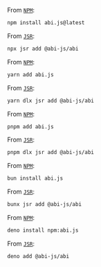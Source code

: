 
<Tabs>
  <TabItem label="npm">

  From [`NPM`](https://npmjs.com/package/abi.js):

  ```bash
  npm install abi.js@latest
  ```

  From [`JSR`](https://jsr.io/@abi-js/abi):

  ```bash
  npx jsr add @abi-js/abi
  ```

  </TabItem>
  <TabItem label="Yarn">

  From [`NPM`](https://npmjs.com/package/abi.js):

  ```bash
  yarn add abi.js
  ```

  From [`JSR`](https://jsr.io/@abi-js/abi):

  ```bash
  yarn dlx jsr add @abi-js/abi
  ```

  </TabItem>
  <TabItem label="pnpm">

  From [`NPM`](https://npmjs.com/package/abi.js):

  ```bash
  pnpm add abi.js
  ```

  From [`JSR`](https://jsr.io/@abi-js/abi):

  ```bash
  pnpm dlx jsr add @abi-js/abi
  ```

  </TabItem>
  <TabItem label="Bun">

  From [`NPM`](https://npmjs.com/package/abi.js):

  ```bash
  bun install abi.js
  ```

  From [`JSR`](https://jsr.io/@abi-js/abi):

  ```bash
  bunx jsr add @abi-js/abi
  ```

  </TabItem>
  <TabItem label="Deno">

  From [`NPM`](https://npmjs.com/package/abi.js):

  ```bash
  deno install npm:abi.js
  ```

  From [`JSR`](https://jsr.io/@abi-js/abi):

  ```bash
  deno add @abi-js/abi
  ```

  </TabItem>
</Tabs>
